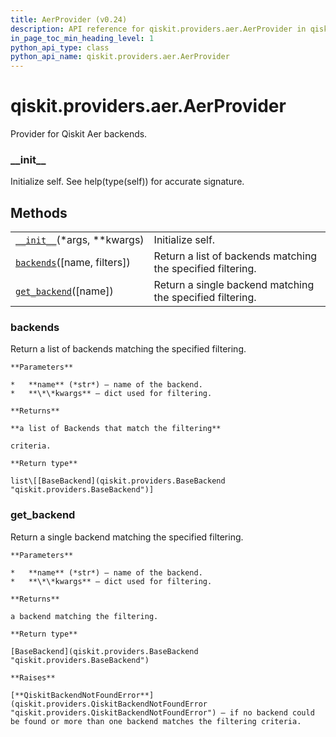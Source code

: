```yaml
---
title: AerProvider (v0.24)
description: API reference for qiskit.providers.aer.AerProvider in qiskit v0.24
in_page_toc_min_heading_level: 1
python_api_type: class
python_api_name: qiskit.providers.aer.AerProvider
---
```


<span id="qiskit-providers-aer-aerprovider" />

# qiskit.providers.aer.AerProvider

<Class id="qiskit.providers.aer.AerProvider" isDedicatedPage={true} github="https://github.com/qiskit/qiskit-aer/tree/stable/0.7/qiskit/providers/aer/aerprovider.py" signature="AerProvider(*args, **kwargs)" modifiers="class">
  Provider for Qiskit Aer backends.

  ### \_\_init\_\_

  <Function id="qiskit.providers.aer.AerProvider.__init__" signature="__init__(*args, **kwargs)">
    Initialize self. See help(type(self)) for accurate signature.
  </Function>

  ## Methods

  |                                                                                                                          |                                                             |
  | ------------------------------------------------------------------------------------------------------------------------ | ----------------------------------------------------------- |
  | [`__init__`](#qiskit.providers.aer.AerProvider.__init__ "qiskit.providers.aer.AerProvider.__init__")(\*args, \*\*kwargs) | Initialize self.                                            |
  | [`backends`](#qiskit.providers.aer.AerProvider.backends "qiskit.providers.aer.AerProvider.backends")(\[name, filters])   | Return a list of backends matching the specified filtering. |
  | [`get_backend`](#qiskit.providers.aer.AerProvider.get_backend "qiskit.providers.aer.AerProvider.get_backend")(\[name])   | Return a single backend matching the specified filtering.   |

  ### backends

  <Function id="qiskit.providers.aer.AerProvider.backends" signature="backends(name=None, filters=None, **kwargs)">
    Return a list of backends matching the specified filtering.

    **Parameters**

    *   **name** (*str*) – name of the backend.
    *   **\*\*kwargs** – dict used for filtering.

    **Returns**

    **a list of Backends that match the filtering**

    criteria.

    **Return type**

    list\[[BaseBackend](qiskit.providers.BaseBackend "qiskit.providers.BaseBackend")]
  </Function>

  ### get\_backend

  <Function id="qiskit.providers.aer.AerProvider.get_backend" signature="get_backend(name=None, **kwargs)">
    Return a single backend matching the specified filtering.

    **Parameters**

    *   **name** (*str*) – name of the backend.
    *   **\*\*kwargs** – dict used for filtering.

    **Returns**

    a backend matching the filtering.

    **Return type**

    [BaseBackend](qiskit.providers.BaseBackend "qiskit.providers.BaseBackend")

    **Raises**

    [**QiskitBackendNotFoundError**](qiskit.providers.QiskitBackendNotFoundError "qiskit.providers.QiskitBackendNotFoundError") – if no backend could be found or more than one backend matches the filtering criteria.
  </Function>
</Class>

